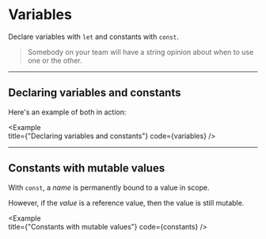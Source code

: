
# Variables

Declare variables with `let` and constants with `const`. 

> Somebody on your team will have a string opinion about when to use one or the other.

---

## Declaring variables and constants

Here's an example of both in action:

<Example   
  title={"Declaring variables and constants"}
  code={variables}
/>

---

## Constants with mutable values

With `const`, a _name_ is permanently bound to a value in scope. 

However, if the _value_ is a reference value, then the value is still mutable.

<Example   
  title={"Constants with mutable values"}
  code={constants}
/>
